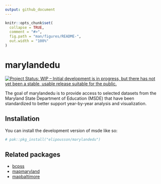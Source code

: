 ```yaml
---
output: github_document
---
```


<!-- README.md is generated from README.Rmd. Please edit that file -->

```r
knitr::opts_chunk$set(
  collapse = TRUE,
  comment = "#>",
  fig.path = "man/figures/README-",
  out.width = "100%"
)
```

# marylandedu

<!-- badges: start -->
[![Project Status: WIP – Initial development is in progress, but there has not yet been a stable, usable release suitable for the public.](https://www.repostatus.org/badges/latest/wip.svg)](https://www.repostatus.org/#wip)
<!-- badges: end -->

The goal of marylandedu is to provide access to selected datasets from the Maryland State Department of Education (MSDE) that have been standardized to better support year-by-year analysis and visualization.

## Installation

You can install the development version of msde like so:

``` r
# pak::pkg_install("elipousson/marylandedu")
```

## Related packages

- [bcpss](https://github.com/elipousson/bcpss)
- [mapmaryland](https://github.com/elipousson/mapmaryland)
- [mapbaltimore](https://github.com/elipousson/mapbaltimore)
